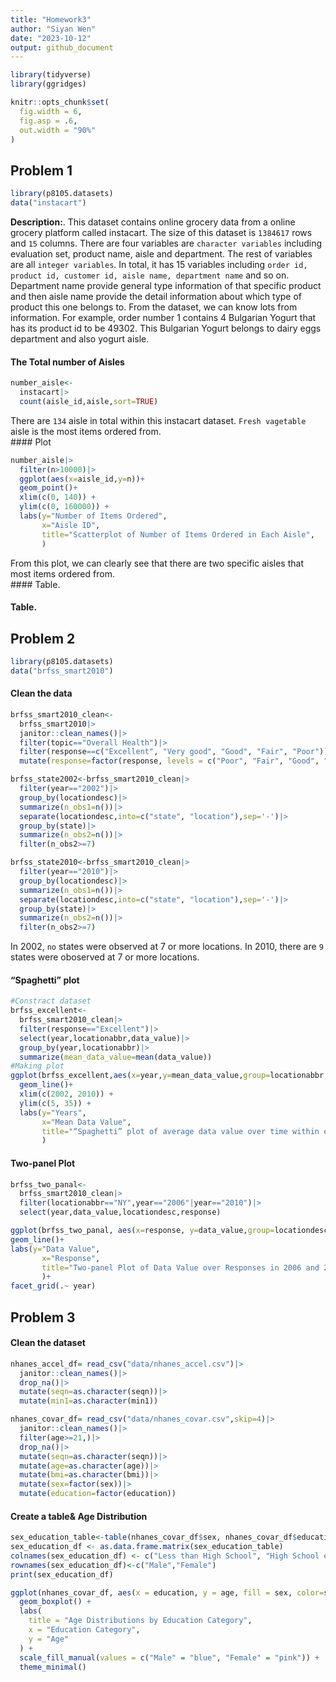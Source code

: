 ```yaml
---
title: "Homework3"
author: "Siyan Wen"
date: "2023-10-12"
output: github_document
---
```

```r
library(tidyverse)
library(ggridges)

knitr::opts_chunk$set(
  fig.width = 6,
  fig.asp = .6,
  out.width = "90%"
)
```
## Problem 1
```r
library(p8105.datasets)
data("instacart")
```
**Description:**. 
This dataset contains online grocery data from a online grocery platform called instacart. The size of this dataset is `1384617` rows and `15` columns. There are four variables are `character variables` including evaluation set, product name, aisle and department. The rest of variables are all `integer variables`. In total, it has 15 variables including `order id, product id, customer id, aisle name, department name` and so on. Department name provide general type information of that specific product and then aisle name provide the detail information about which type of product this one belongs to. From the dataset, we can know lots from information. For example, order number 1 contains 4 Bulgarian Yogurt that has its product id to be 49302. This Bulgarian Yogurt belongs to dairy eggs department and also yogurt aisle.  

#### The Total number of Aisles 
```r
number_aisle<-
  instacart|>
  count(aisle_id,aisle,sort=TRUE)
```
There are `134` aisle in total within this instacart dataset. `Fresh vagetable` aisle is the most items ordered from.  
#### Plot  
```r
number_aisle|>
  filter(n>10000)|>
  ggplot(aes(x=aisle_id,y=n))+
  geom_point()+
  xlim(c(0, 140)) + 
  ylim(c(0, 160000)) + 
  labs(y="Number of Items Ordered", 
       x="Aisle ID", 
       title="Scatterplot of Number of Items Ordered in Each Aisle", 
       )
```
From this plot, we can clearly see that there are two specific aisles that most items ordered from.  
#### Table. 

#### Table. 

## Problem 2
```r
library(p8105.datasets)
data("brfss_smart2010")
```
#### Clean the data
```r
brfss_smart2010_clean<-
  brfss_smart2010|>
  janitor::clean_names()|>
  filter(topic=="Overall Health")|>
  filter(response==c("Excellent", "Very good", "Good", "Fair", "Poor"))|>
  mutate(response=factor(response, levels = c("Poor", "Fair", "Good", "Very good", "Excellent"), ordered = TRUE))
```

```r
brfss_state2002<-brfss_smart2010_clean|>
  filter(year=="2002")|>
  group_by(locationdesc)|>
  summarize(n_obs1=n())|>
  separate(locationdesc,into=c("state", "location"),sep='-')|>
  group_by(state)|>
  summarize(n_obs2=n())|>
  filter(n_obs2>=7)

brfss_state2010<-brfss_smart2010_clean|>
  filter(year=="2010")|>
  group_by(locationdesc)|>
  summarize(n_obs1=n())|>
  separate(locationdesc,into=c("state", "location"),sep='-')|>
  group_by(state)|>
  summarize(n_obs2=n())|>
  filter(n_obs2>=7)
```
In 2002, `no` states were observed at 7 or more locations. In 2010, there are `9` states were oboserved at 7 or more locations.

#### “Spaghetti” plot
```r
#Constract dataset
brfss_excellent<-
  brfss_smart2010_clean|>
  filter(response=="Excellent")|>
  select(year,locationabbr,data_value)|>
  group_by(year,locationabbr)|> 
  summarize(mean_data_value=mean(data_value))
#Making plot
ggplot(brfss_excellent,aes(x=year,y=mean_data_value,group=locationabbr,color=locationabbr)) +
  geom_line()+
  xlim(c(2002, 2010)) + 
  ylim(c(5, 35)) + 
  labs(y="Years", 
       x="Mean Data Value", 
       title="“Spaghetti” plot of average data value over time within each state", 
       )
```
#### Two-panel Plot
```r
brfss_two_panal<-
  brfss_smart2010_clean|>
  filter(locationabbr=="NY",year=="2006"|year=="2010")|> 
  select(year,data_value,locationdesc,response)

ggplot(brfss_two_panal, aes(x=response, y=data_value,group=locationdesc,color=locationdesc)) +
geom_line()+
labs(y="Data Value", 
       x="Response", 
       title="Two-panel Plot of Data Value over Responses in 2006 and 2010 among Locations", 
       )+
facet_grid(.~ year) 
```
## Problem 3
#### Clean the dataset
```r
nhanes_accel_df= read_csv("data/nhanes_accel.csv")|>
  janitor::clean_names()|>
  drop_na()|>
  mutate(seqn=as.character(seqn))|>
  mutate(min1=as.character(min1))

nhanes_covar_df= read_csv("data/nhanes_covar.csv",skip=4)|>
  janitor::clean_names()|>
  filter(age>=21,)|>
  drop_na()|>
  mutate(seqn=as.character(seqn))|>
  mutate(age=as.character(age))|>
  mutate(bmi=as.character(bmi))|>
  mutate(sex=factor(sex))|>
  mutate(education=factor(education))
```
#### Create a table& Age Distribution
```r
sex_education_table<-table(nhanes_covar_df$sex, nhanes_covar_df$education)
sex_education_df <- as.data.frame.matrix(sex_education_table)
colnames(sex_education_df) <- c("Less than High School", "High School equivalent", "More than High School")
rownames(sex_education_df)<-c("Male","Female")
print(sex_education_df)
```

```r
ggplot(nhanes_covar_df, aes(x = education, y = age, fill = sex, color=sex)) +
  geom_boxplot() +
  labs(
    title = "Age Distributions by Education Category",
    x = "Education Category",
    y = "Age"
  ) +
  scale_fill_manual(values = c("Male" = "blue", "Female" = "pink")) +
  theme_minimal()
```
